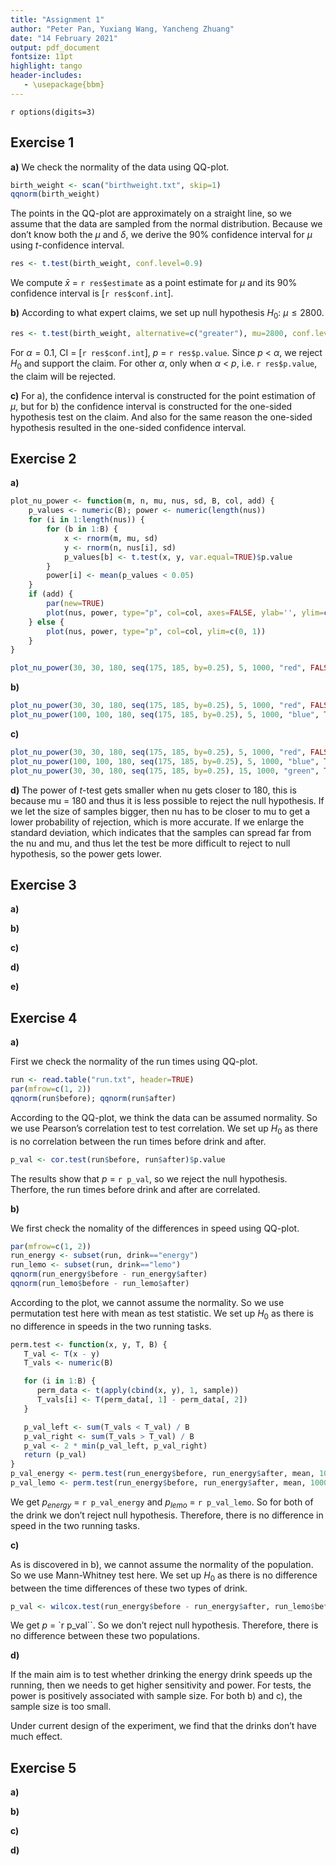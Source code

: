 ```yaml
---
title: "Assignment 1"
author: "Peter Pan, Yuxiang Wang, Yancheng Zhuang"
date: "14 February 2021"
output: pdf_document
fontsize: 11pt
highlight: tango
header-includes:
   - \usepackage{bbm}
---
```


`r options(digits=3)`

## Exercise 1 
<!--
The data set birthweight.txt contains the birthweights of 188 newborn babies. 
We are interested in finding the underlying (population) mean μ of birthweights.
-->

**a)** 
<!--
Check normality of the data. 
Compute a point estimate for μ. 
Derive, assuming normality (irrespective of your conclusion about normality od the data), a bounded 90% confidence interval for μ. 
-->
We check the normality of the data using QQ-plot. 

```r
birth_weight <- scan("birthweight.txt", skip=1)
qqnorm(birth_weight)
```

The points in the QQ-plot are approximately on a straight line, so we assume that the data are sampled from the normal distribution.
Because we don't know both the $\mu$ and $\delta$, we derive the 90% confidence interval for $\mu$ using $t$-confidence interval.

```r
res <- t.test(birth_weight, conf.level=0.9)
```

We compute $\bar{x}$ = `r res$estimate` as a point estimate for $\mu$ and its 90% confidence interval is [`r res$conf.int`]. 

**b)** 
<!--
An expert claims that the mean birthweight is bigger than 2800, verify this claim by using a t-test.
What is the outcome of the test if you take α = 0.1? 
And other values of α?
-->
According to what expert claims, we set up null hypothesis $H_0$: $\mu \leq 2800$. 

```r
res <- t.test(birth_weight, alternative=c("greater"), mu=2800, conf.level=0.9)
```

For $\alpha = 0.1$, CI = [`r res$conf.int`], $p$ = `r res$p.value`. 
Since $p$ < $\alpha$, we reject $H_0$ and support the claim. 
For other $\alpha$, only when $\alpha$ < $p$, i.e. `r res$p.value`, the claim will be rejected. 

**c)** 
<!--
In the R-output of the test from b), also a confidence interval is given, 
but why is it different from the confidence interval found in a) and why is it one-sided?
-->
For a), the confidence interval is constructed for the point estimation of $\mu$, 
but for b) the confidence interval is constructed for the one-sided hypothesis test on the claim. 
And also for the same reason the one-sided hypothesis resulted in the one-sided confidence interval. 

## Exercise 2 
<!--
We study the power function of the two-sample t-test (see Section 1.9 of Assignment 0). 
For n=m=30, mu=180, nu=175 and sd=5, generate 1000 samples x=rnorm(n, mu, sd) and y=rnorm(m, nu, sd), 
and record the 1000 p-values for testing H0: mu=nu. 
You can evaluate the power (at point nu=175) of this t-test as fraction of p-values that are smaller than 0.05.
-->

**a)** 
<!--
Set n=m=30, mu=180 and sd=5. 
Calculate now the power of the t-test for every value of nu in the grid seq(175, 185, by=0.25). 
Plot the power as a function of nu.
-->
```r
plot_nu_power <- function(m, n, mu, nus, sd, B, col, add) {
    p_values <- numeric(B); power <- numeric(length(nus))
    for (i in 1:length(nus)) {
        for (b in 1:B) {
            x <- rnorm(m, mu, sd)
            y <- rnorm(n, nus[i], sd)
            p_values[b] <- t.test(x, y, var.equal=TRUE)$p.value
        }
        power[i] <- mean(p_values < 0.05)
    }
    if (add) {
        par(new=TRUE)
        plot(nus, power, type="p", col=col, axes=FALSE, ylab='', ylim=c(0, 1))
    } else {
        plot(nus, power, type="p", col=col, ylim=c(0, 1))
    }
}

plot_nu_power(30, 30, 180, seq(175, 185, by=0.25), 5, 1000, "red", FALSE)
```

**b)** 
<!--
Set n=m=100, mu=180 and sd=5. 
Repeat the preceding exercise. 
Add the plot to the preceding plot.
-->
```r
plot_nu_power(30, 30, 180, seq(175, 185, by=0.25), 5, 1000, "red", FALSE)
plot_nu_power(100, 100, 180, seq(175, 185, by=0.25), 5, 1000, "blue", TRUE)
```

**c)** 
<!--
Set n=m=30, mu=180 and sd=15. 
Repeat the preceding exercise.
-->
```r
plot_nu_power(30, 30, 180, seq(175, 185, by=0.25), 5, 1000, "red", FALSE)
plot_nu_power(100, 100, 180, seq(175, 185, by=0.25), 5, 1000, "blue", TRUE)
plot_nu_power(30, 30, 180, seq(175, 185, by=0.25), 15, 1000, "green", TRUE)
```


**d)** 
<!--
Explain your findings.
-->
The power of $t$-test gets smaller when nu gets closer to 180, this is because mu = 180 and thus it is less possible to reject the null hypothesis. 
If we let the size of samples bigger, then nu has to be closer to mu to get a lower probability of rejection, which is more accurate. 
If we enlarge the standard deviation, which indicates that the samples can spread far from the nu and mu, and thus let the test be more difficult to reject to null hypothesis, so the power gets lower.

## Exercise 3
<!--
A telecommunication company has entered the market for mobile phones in a new country. 
The company's marketing manager conducts a survey of 200 new subscribers for mobile phones. 
The results of the survey are in the data set telephone.txt, 
which contains the first month bills X_1, ..., X_200, in euros.
-->

**a)** 
<!--
Make an appropriate plot of this data set. 
What marketing advice(s) would you give to the marketing manager? 
Are there any inconsistencies in the data? 
If so, try to fix these.
-->

**b)** 
<!--
By using a bootstrap test with the test statistic T = median(X_1, ..., X_200), 
test whether the data telephone.txt stems from the exponential distribution Exp(λ) with some λ from [0.01, 0.1].
-->

**c)** 
<!--
Construct a 95% bootstrap confidence interval for the population median of the sample.
-->

**d)** 
<!--
Assuming X_1, ..., X_N ~ Exp(λ) and using the central limit theorem for the sample mean, 
estimate λ and construct again a 95% confidence interval for the population median. 
Comment on your findings.
-->

**e)** 
<!--
Using an appropriate test, test the null hypothesis that the median bill is bigger or equal to 40 euro against 
the alternative that the median bill is smaller than 40 euro. 
Next, design and perform a test to check whether the fraction of the bills less than 10 euro is less than 25%.
-->

## Exercise 4
<!--
To study the effect of energy drink a sample of 24 high school pupils were randomized to drinking 
either a softdrink or an energy drink after running for 60 meters. 
After half an hour they were asked to run again. 
For both sprints they were asked to sprint as fast they could, and the sprinting time was measured. 
The data is given in the file run.txt. 
[Courtesy class 5E, Stedelijk Gymnasium Leiden, 2010.]
-->

**a)** 
<!--
Disregarding the type of drink, test whether the run times before drink and after are correlated. 
-->

First we check the normality of the run times using QQ-plot. 

```r
run <- read.table("run.txt", header=TRUE)
par(mfrow=c(1, 2))
qqnorm(run$before); qqnorm(run$after)
```

According to the QQ-plot, we think the data can be assumed normality. 
So we use Pearson's correlation test to test correlation. 
We set up $H_0$ as there is no correlation between the run times before drink and after. 

```r
p_val <- cor.test(run$before, run$after)$p.value
```

The results show that $p$ = `r p_val`, so we reject the null hypothesis. 
Therfore, the run times before drink and after are correlated.

**b)** 
<!--
Test separately, for both the softdrink and the energy drink conditions, 
whether there is a difference in speed in the two running tasks.
-->

We first check the nomality of the differences in speed using QQ-plot. 

```r
par(mfrow=c(1, 2))
run_energy <- subset(run, drink=="energy")
run_lemo <- subset(run, drink=="lemo")
qqnorm(run_energy$before - run_energy$after)
qqnorm(run_lemo$before - run_lemo$after)
```

According to the plot, we cannot assume the normality.
So we use permutation test here with mean as test statistic.
We set up $H_0$ as there is no difference in speeds in the two running tasks. 

```r
perm.test <- function(x, y, T, B) {
   T_val <- T(x - y)
   T_vals <- numeric(B)

   for (i in 1:B) {
      perm_data <- t(apply(cbind(x, y), 1, sample))
      T_vals[i] <- T(perm_data[, 1] - perm_data[, 2])
   }

   p_val_left <- sum(T_vals < T_val) / B
   p_val_right <- sum(T_vals > T_val) / B
   p_val <- 2 * min(p_val_left, p_val_right)
   return (p_val)
}
p_val_energy <- perm.test(run_energy$before, run_energy$after, mean, 1000)
p_val_lemo <- perm.test(run_energy$before, run_energy$after, mean, 1000)
```

We get $p_{energy}$ = `r p_val_energy` and  $p_{lemo}$ = `r p_val_lemo`. 
So for both of the drink we don't reject null hypothesis. 
Therefore, there is no difference in speed in the two running tasks.

**c)** 
<!--
For each pupil compute the time difference between the two running tasks. 
Test whether these time differences are effected by the type of drink.
-->

As is discovered in b), we cannot assume the normality of the population. 
So we use Mann-Whitney test here. 
We set up $H_0$ as there is no difference between the time differences of these two types of drink. 

```r
p_val <- wilcox.test(run_energy$before - run_energy$after, run_lemo$before - run_lemo$after)
```

We get $p$ = `r p_val``. 
So we don't reject null hypothesis. 
Therefore, there is no difference between these two populations. 


**d)** 
<!--
Can you think of a plausible objection to the design of the experiment in b) 
if the main aim was to test whether drinking the energy drink speeds up the running? 
Is there a similar objection to the design of the experiment in c)? 
Comment on all your findings in this exercise.
-->

If the main aim is to test whether drinking the energy drink speeds up the running, 
then we needs to get higher sensitivity and power. 
For tests, the power is positively associated with sample size.
For both b) and c), the sample size is too small. 

Under current design of the experiment, we find that the drinks don't have much effect. 

## Exercise 5
<!--
The dataset chickwts is a data frame included in the standard R installation, to view it, type chickwts at the R prompt. 
This data frame contains 71 observations on newly-hatched chicks which were randomly allocated among six groups. 
Each group was given a different feed supplement for six weeks, after which their weight (in grams) was measured. 
The data frame consists of a numeric column giving the weights, and a factor column giving the name of the feed supplement.
-->

**a)** 
<!--
Test whether the distributions of the chicken weights for meatmeal and sunflower groups are different by performing three tests: 
the two samples t-test (argue whether the data are paired or not), the
Mann-Whitney test and the Kolmogorov-Smirnov test. 
Comment on your findings.
-->

**b)** 
<!--
Conduct a one-way ANOVA to determine whether the type of feed supplement has an effect on the weight of the chicks. 
Give the estimated chick weights for each of the six feed supplements. 
What is the best feed supplement?
-->

**c)** 
<!--
Check the ANOVA model assumptions by using relevant diagnostic tools.
-->

**d)** 
<!--
Does the Kruskal-Wallis test arrive at the same conclusion about the effect of feed supplement as the test in b)? 
Explain possible differences between conclusions of the Kruskal-Wallis and ANOVA tests.
-->
